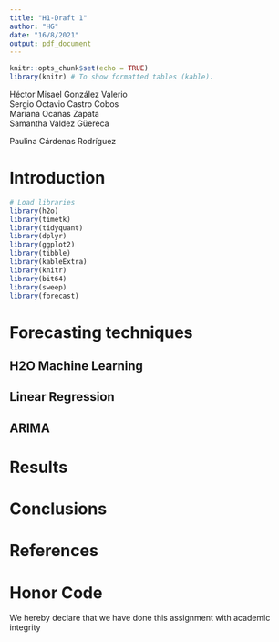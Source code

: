 ```yaml
---
title: "H1-Draft 1"
author: "HG"
date: "16/8/2021"
output: pdf_document
---
```



```r
knitr::opts_chunk$set(echo = TRUE)
library(knitr) # To show formatted tables (kable).
```

\begin{center}

\vspace{14mm}  
  
\LARGE 
Universidad de Monterrey
  
\vspace{3mm}  
  
\Large Econometría de Mercados Financieros
  
\vspace{30mm}  
  
\huge Homework 1
  
\vspace{30mm}   
  
\Large Dr. Martín Carlos Lozano Banda  
  

\end{center}

\vspace{25mm}  
  
\Large   
 Héctor Misael González Valerio  
  Sergio Octavio Castro Cobos  
  Mariana Ocañas Zapata  
  Samantha Valdez Güereca 
  
\vspace{0.08mm}

\Large
  Paulina Cárdenas Rodríguez
  
\vfill

\begin{center}
San Pedro Garza García, N.L. August 30th, 2021
\end{center}

\newpage


# Introduction

```r
# Load libraries
library(h2o)
library(timetk)
library(tidyquant)
library(dplyr)
library(ggplot2)
library(tibble)
library(kableExtra)
library(knitr)
library(bit64)
library(sweep)
library(forecast)
```

# Forecasting techniques

## H2O Machine Learning
## Linear Regression
## ARIMA

# Results

# Conclusions

# References

# Honor Code

We hereby declare that we have done this assignment with academic integrity
